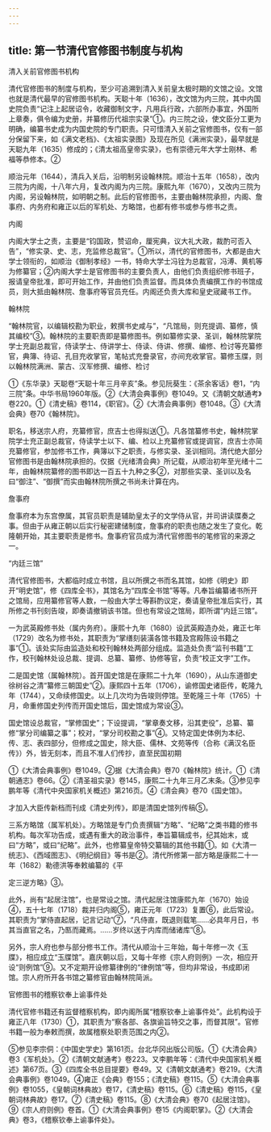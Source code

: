 ```yaml
---
---
---
```

title: 第一节清代官修图书制度与机构
---



清入关前官修图书机构

清代官修图书的制度与机构，至少可追溯到清入关前皇太极时期的文馆之设。文馆也就是清代最早的官修图书机构。天聪十年（1636），改文馆为内三院，其中内国史院负责“记注上起居诏令，收藏御制文字，凡用兵行政，六部所办事宜，外国所上章奏，俱令编为史册，并纂修历代祖宗实录”①。内三院之设，使文臣分工更为明确，编纂书史成为内国史院的专门职责。只可惜清入关前之官修图书，仅有一部分保留下来，如《满文老档》、《太祖实录图》及现在所见《满洲实录》，最早就是天聪九年（1635）修成的；《清太祖高皇帝实录》，也有崇德元年大学士刚林、希福等恭修本。②

顺治元年（1644），清兵入关后，沿明制另设翰林院。顺治十五年（1658），改内三院为内阁，十八年六月，复改内阁为内三院。康熙九年（1670），又改内三院为内阁，另设翰林院，如明朝之制。此后的官修图书，主要由翰林院承担，内阁、詹事府、内务府和雍正以后的军机处、方略馆，也都有修书或参与修书之责。

内阁

内阁大学士之责，主要是“钧国政，赞诏命，厘宪典，议大礼大政，裁酌可否入告”，“修实录、史、志，充监修总裁官”。①所以，清代的官修图书，大都是由大学士领衔的，如顺治《御制孝经》一书，特命大学士冯铨为总裁官，冯溥、黄机等为修纂官；②内阁大学士是官修图书的主要负责人，由他们负责组织修书班子，报请皇帝批准，即可开始工作，并由他们负责监督。而具体负责编撰工作的书馆成员，则大抵由翰林院、詹事府等官员充任。内阁还负责大库和皇史宬藏书工作。

翰林院

“翰林院官，以编辑校勘为职业，敕撰书史咸与”，“凡馆局，则充提调、纂修，慎其编校”③。翰林院的主要职责即是纂修图书。例如纂修实录、圣训，翰林院掌院学士充副总裁官，侍读学士、侍讲学士、侍读、侍讲、修撰、编修、检讨等充纂修官，典簿、待诏、孔目充收掌官，笔帖式充誊录官，亦间充收掌官。纂修玉牒，则以翰林院满洲、蒙古、汉军修撰、编修、检讨

①《东华录》天聪卷“天聪十年三月辛亥”条。参见阮葵生：《茶余客话》卷1，“内三院”条。中华书局1960年版。②《大清会典事例》卷1049。又《清朝文献通考》卷220。①《清史稿》卷114，《职官》。②《大清会典事例》卷1048。③《大清会典》卷70《翰林院》。

职名，移送宗人府，充纂修官，庶吉士也得拟送①。凡各馆纂修书史，翰林院掌院学士充正副总裁官，侍读学士以下、编、检以上充纂修官或提调官，庶吉士亦简充纂修官，参加修书工作，典簿以下之职责，与修实录、圣训相同。清代绝大部分官修图书是由翰林院承担的。仅据《光绪清会典》所记载，从顺治初年至光绪十二年，由翰林院纂修的图书即达一百五十九种之多②，对那些实录、圣训以及名曰“御注”、“御撰”而实由翰林院所撰之书尚未计算在内。

詹事府

詹事府本为东宫僚属，其官员职责是辅助皇太子的文学侍从官，并司讲读牒奏之事。但由于从雍正朝以后实行秘密建储制度，詹事府的职责也随之发生了变化。乾隆朝开始，其主要职责是修书。詹事府官员成为清代官修图书的笔修官的来源之一。

“内廷三馆”

清代官修图书，大都临时成立书馆，且以所撰之书而名其馆，如修《明史》即开“明史馆”，修《四库全书》，其馆名为“四库全书馆”等等。凡奉旨编纂诸书所开之馆局，应用纂修官等人数，一般由大学士等斟酌议定，奏请皇帝批准后实行，其所修之书刊刻告竣，即奏请撤销该书馆。但也有常设之馆局，即所谓“内廷三馆”。

一为武英殿修书处（属内务府）。康熙十九年（1680）设武英殿造办处，雍正七年（1729）改名为修书处，其职责为“掌缮刻装潢各馆书籍及宫殿陈设书籍之事”①。该处实际由监造处和校刊翰林处两部分组成。监造处负责“监刊书籍”工作，校刊翰林处设总裁、提调、总纂、纂修、协修等官，负责“校正文字”工作。

二是国史馆（属翰林院）。首开国史馆是在康熙二十九年（1690），从山东道御史徐树谷之清“纂修三朝国史”②。康熙四十五年（1706），谕修国史诸臣传，乾隆九年（1744），又命续修国史。以上几次均为告竣则停馆。至乾隆三十年（1765）十月，命重修国史列传而开国史馆后，国史馆成为常设③。

国史馆设总裁官，“掌修国史”；下设提调，“掌章奏文移，沿其吏役”，总纂、纂修“掌分司编纂之事”；校对，“掌分司校勘之事”④。又特定国史体例为本纪、传、志、表四部分，但修成之国史，除大臣、儒林、文苑等传（合称《满汉名臣传》）外，皆无刻本，而且不准人们传抄，直至民国初期

①《大清会典事例》卷1049。②据《大清会典》卷70《翰林院》统计。①《清朝通志》卷66。②《清圣祖实录》卷145，康熙二十九年三月乙末条。③参见李鹏年等《清代中央国家机关概述》第216页。④《清会典》卷70《国史馆》。

才加入大臣传新档而刊成《清史列传》，即是清国史馆列传稿⑤。

三系方略馆（属军机处）。方略馆是专门负责撰辑“方略”、“纪略”之类书籍的修书机构。每次军功告成，或遇有重大的政治事件，奉旨纂辑成书，纪其始末，或曰“方略”，或曰“纪略”。此外，也修纂皇帝特交纂辑的其他书籍①。如《大清一统志》、《西域图志》、《明纪纲目》等书是②。清代所修第一部方略是康熙二十一年（1682）勒德洪等奉敕编纂的《平

定三逆方略》③。

此外，尚有“起居注馆”，也是常设之馆。清代起居注馆康熙九年（1670）始设④，五十七年（1718）裁并归内阁⑤，雍正元年（1723）复置⑥，此后常设。其职责为“掌侍直起居，记言记动”⑦，“凡侍直，既退则载笔……必具年月日，书其当直官之名，乃匦而藏焉。……岁终以送于内库而储诸库”⑧。

另外，宗人府也参与部分修书工作。清代从顺治十三年始，每十年修一次《玉牒》，相应成立“玉牒馆”。嘉庆朝以后，又每十年修《宗人府则例》一次，相应开设“则例馆”⑨。又不定期开设修纂律例的“律例馆”等，但均非常设，书成即闭馆。宗人府所开各书馆之纂修官由翰林院简派。

官修图书的稽察钦奉上谕事件处

清代官修书籍还有监督稽察机构，即内阁所属“稽察钦奉上谕事件处”。此机构设于雍正八年（1730）①，其职责为“察各部、各旗谕旨特交之事，而督其限”。官修书籍一般为奉敕而撰，故属稽察处职责范围之内②。

⑤参见李宗侗：《中国史学史》第161页。台北华冈出版公司版。①《大清会典》卷3《军机处》。②《清朝文献通考》卷223。又李鹏年等：《清代中央国家机关概述》第67页。③《四库全书总目提要》卷49。又《清朝文献通考》卷219。《大清会典事例》卷1049。④雍正《会典》卷155；《清史稿》卷115。⑤《大清会典事例》卷1055，《皇朝词林典故》卷17，《清史稿》卷115。⑥《清史稿》卷115，《皇朝词林典故》卷17。⑦《清史稿》卷115。⑧《大清会典》卷70《起居注馆》。⑨《宗人府则例》卷首。①《大清会典事例》卷15《内阁职掌》。②《大清会典》卷3，《稽察钦奉上谕事件处》。